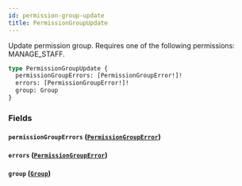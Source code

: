 ```yaml
---
id: permission-group-update
title: PermissionGroupUpdate
---
```



Update permission group. Requires one of the following permissions: MANAGE_STAFF.

```graphql
type PermissionGroupUpdate {
  permissionGroupErrors: [PermissionGroupError!]!
  errors: [PermissionGroupError!]!
  group: Group
}
```


### Fields

#### `permissionGroupErrors` ([`PermissionGroupError`](../../../developer/api-reference/objects/permission-group-error))




#### `errors` ([`PermissionGroupError`](../../../developer/api-reference/objects/permission-group-error))




#### `group` ([`Group`](../../../developer/api-reference/objects/group))






